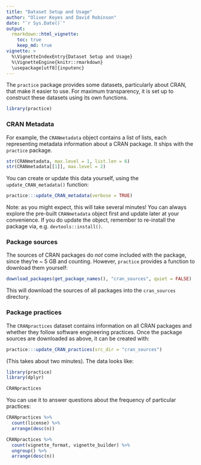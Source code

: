 ```yaml
---
title: "Dataset Setup and Usage"
author: "Oliver Keyes and David Robinson"
date: "`r Sys.Date()`"
output:
  rmarkdown::html_vignette:
    toc: true
    keep_md: true
vignette: >
  %\VignetteIndexEntry{Dataset Setup and Usage}
  %\VignetteEngine{knitr::rmarkdown}
  \usepackage[utf8]{inputenc}
---
```


The `practice` package provides some datasets, particularly about CRAN, that make it easier to use. For maximum transparency, it is set up to construct these datasets using its own functions.

```r
library(practice)
```


### CRAN Metadata

For example, the `CRANmetadata` object contains a list of lists, each representing metadata information about a CRAN package. It ships with the `practice` package.

```r
str(CRANmetadata, max.level = 1, list.len = 6)
str(CRANmetadata[[1]], max.level = 2)
```

You can create or update this data yourself, using the `update_CRAN_metadata()` function:

```r
practice:::update_CRAN_metadata(verbose = TRUE)
```

Note: as you might expect, this will take several minutes! You can always explore the pre-built `CRANmetadata` object first and update later at your convenience. If you do update the object, remember to re-install the package via, e.g. `devtools::install()`.

### Package sources

The sources of CRAN packages do *not* come included with the package, since they're ~ 5 GB and counting. However, `practice` provides a function to download them yourself:

```r
download_packages(get_package_names(), "cran_sources", quiet = FALSE)
```

This will download the sources of all packages into the `cran_sources` directory.

### Package practices

The `CRANpractices` dataset contains information on all CRAN packages and whether they follow software engineering practices. Once the package sources are downloaded as above, it can be created with:

```r
practice:::update_CRAN_practices(src_dir = "cran_sources")
```

(This takes about two minutes).  The data looks like:

```r
library(practice)
library(dplyr)

CRANpractices
```

You can use it to answer questions about the frequency of particular practices:

```r
CRANpractices %>%
  count(license) %>%
  arrange(desc(n))

CRANpractices %>%
  count(vignette_format, vignette_builder) %>%
  ungroup() %>%
  arrange(desc(n))
```

